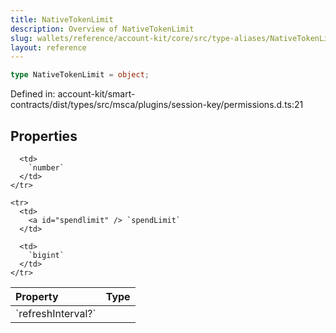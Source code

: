 ```yaml
---
title: NativeTokenLimit
description: Overview of NativeTokenLimit
slug: wallets/reference/account-kit/core/src/type-aliases/NativeTokenLimit
layout: reference
---
```


```ts
type NativeTokenLimit = object;
```

Defined in: account-kit/smart-contracts/dist/types/src/msca/plugins/session-key/permissions.d.ts:21

## Properties

<table>
  <thead>
    <tr>
      <th align="left">Property</th>
      <th align="left">Type</th>
    </tr>
  </thead>

  <tbody>
    <tr>
      <td>
        <a id="refreshinterval" /> `refreshInterval?`
      </td>

      <td>
        `number`
      </td>
    </tr>

    <tr>
      <td>
        <a id="spendlimit" /> `spendLimit`
      </td>

      <td>
        `bigint`
      </td>
    </tr>

  </tbody>
</table>
